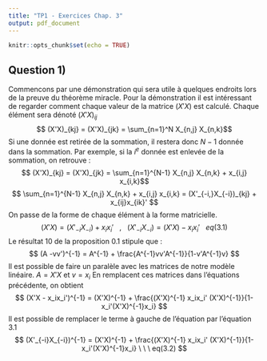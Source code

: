```yaml
---
title: "TP1 - Exercices Chap. 3"
output: pdf_document
---
```


```r
knitr::opts_chunk$set(echo = TRUE)
```

## Question 1)
Commencons par une démonstration qui sera utile à quelques endroits lors de la preuve du théorème miracle.
Pour la démonstration il est intéressant de regarder comment chaque valeur de la matrice $(X'X)$ est calculé. Chaque élément sera dénoté $(X'X)_{ij}$
$$ (X'X)_{kj} = (X'X)_{jk} =  \sum_{n=1}^N X_{n,j} X_{n,k}$$
Si une donnée est retirée de la sommation, il restera donc $N-1$ donnée dans la sommation. Par exemple, si la $i^e$ donnée est enlevée de la sommation, on retrouve :
$$ (X'X)_{kj} = (X'X)_{jk} =  \sum_{n=1}^{N-1} X_{n,j} X_{n,k} + x_{i,j} x_{i,k}$$
$$ \sum_{n=1}^{N-1} X_{n,j} X_{n,k} + x_{i,j} x_{i,k} = (X'_{-i,}X_{-i})_{kj} + x_{ij}x_{ik}' $$
On passe de la forme de chaque élément à la forme matricielle.
$$ (X'X) = (X'_{-i}X_{-i}) + x_ix_i' \ \ \ , \  \ \ (X'_{-i}X_{-i}) = (X'X) - x_ix_i' \  \ \ eq(3.1)  $$
Le résultat 10 de la proposition 0.1 stipule que :
$$ (A -vv')^{-1} = A^{-1} + \frac{A^{-1}vv'A^{-1}}{1-v'A^{-1}v} $$
Il est possible de faire un paralèle avec les matrices de notre modèle linéaire. $A = X'X$ et $v = x_i$
En remplacent ces matrices dans l'équations précédente, on obtient
$$ (X'X - x_ix_i')^{-1} = (X'X)^{-1} + \frac{(X'X)^{-1} x_ix_i' (X'X)^{-1}}{1-x_i'(X'X)^{-1}x_i} $$
Il est possible de remplacer le terme à gauche de l'équation par l'équation 3.1
$$ (X'_{-i}X_{-i})^{-1} = (X'X)^{-1} + \frac{(X'X)^{-1} x_ix_i' (X'X)^{-1}}{1-x_i'(X'X)^{-1}x_i}  \  \ \ eq(3.2) $$
